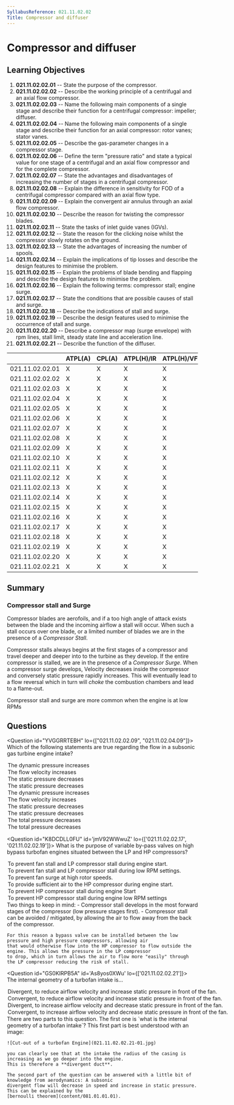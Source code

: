 ```yaml
---
SyllabusReference: 021.11.02.02
Title: Compressor and diffuser
---
```


# Compressor and diffuser

## Learning Objectives

1. **021.11.02.02.01** -- State the purpose of the compressor.
2. **021.11.02.02.02** -- Describe the working principle of a centrifugal and an
   axial flow compressor.
3. **021.11.02.02.03** -- Name the following main components of a single stage
   and describe their function for a centrifugal compressor: impeller; diffuser.
4. **021.11.02.02.04** -- Name the following main components of a single stage
   and describe their function for an axial compressor: rotor vanes; stator
   vanes.
5. **021.11.02.02.05** -- Describe the gas-parameter changes in a compressor
   stage.
6. **021.11.02.02.06** -- Define the term "pressure ratio" and state a typical
   value for one stage of a centrifugal and an axial flow compressor and for the
   complete compressor.
7. **021.11.02.02.07** -- State the advantages and disadvantages of increasing
   the number of stages in a centrifugal compressor.
8. **021.11.02.02.08** -- Explain the difference in sensitivity for FOD of a
   centrifugal compressor compared with an axial flow type.
9. **021.11.02.02.09** -- Explain the convergent air annulus through an axial
   flow compressor.
10. **021.11.02.02.10** -- Describe the reason for twisting the compressor
    blades.
11. **021.11.02.02.11** -- State the tasks of inlet guide vanes (IGVs).
12. **021.11.02.02.12** -- State the reason for the clicking noise whilst the
    compressor slowly rotates on the ground.
13. **021.11.02.02.13** -- State the advantages of increasing the number of
    spools.
14. **021.11.02.02.14** -- Explain the implications of tip losses and describe
    the design features to minimise the problem.
15. **021.11.02.02.15** -- Explain the problems of blade bending and flapping
    and describe the design features to minimise the problem.
16. **021.11.02.02.16** -- Explain the following terms: compressor stall; engine
    surge.
17. **021.11.02.02.17** -- State the conditions that are possible causes of
    stall and surge.
18. **021.11.02.02.18** -- Describe the indications of stall and surge.
19. **021.11.02.02.19** -- Describe the design features used to minimise the
    occurrence of stall and surge.
20. **021.11.02.02.20** -- Describe a compressor map (surge envelope) with rpm
    lines, stall limit, steady state line and acceleration line.
21. **021.11.02.02.21** -- Describe the function of the diffuser.

|                 | ATPL(A) | CPL(A) | ATPL(H)/IR | ATPL(H)/VFR | CPL(H) | IR  | CBIR(A) |
| --------------- | ------- | ------ | ---------- | ----------- | ------ | --- | ------- |
| 021.11.02.02.01 | X       | X      | X          | X           | X      |     |         |
| 021.11.02.02.02 | X       | X      | X          | X           | X      |     |         |
| 021.11.02.02.03 | X       | X      | X          | X           | X      |     |         |
| 021.11.02.02.04 | X       | X      | X          | X           | X      |     |         |
| 021.11.02.02.05 | X       | X      | X          | X           | X      |     |         |
| 021.11.02.02.06 | X       | X      | X          | X           | X      |     |         |
| 021.11.02.02.07 | X       | X      | X          | X           | X      |     |         |
| 021.11.02.02.08 | X       | X      | X          | X           | X      |     |         |
| 021.11.02.02.09 | X       | X      | X          | X           | X      |     |         |
| 021.11.02.02.10 | X       | X      | X          | X           | X      |     |         |
| 021.11.02.02.11 | X       | X      | X          | X           | X      |     |         |
| 021.11.02.02.12 | X       | X      | X          | X           | X      |     |         |
| 021.11.02.02.13 | X       | X      | X          | X           | X      |     |         |
| 021.11.02.02.14 | X       | X      | X          | X           | X      |     |         |
| 021.11.02.02.15 | X       | X      | X          | X           | X      |     |         |
| 021.11.02.02.16 | X       | X      | X          | X           | X      |     |         |
| 021.11.02.02.17 | X       | X      | X          | X           | X      |     |         |
| 021.11.02.02.18 | X       | X      | X          | X           | X      |     |         |
| 021.11.02.02.19 | X       | X      | X          | X           | X      |     |         |
| 021.11.02.02.20 | X       | X      | X          | X           | X      |     |         |
| 021.11.02.02.21 | X       | X      | X          | X           | X      |     |         |

## Summary

### Compressor stall and Surge

Compressor blades are aerofoils, and if a too high angle of attack exists
between the blade and the incoming airflow a stall will occur. When such a stall
occurs over one blade, or a limited number of blades we are in the presence of a
_Compressor Stall_.

Compressor stalls always begins at the first stages of a compressor and travel
deeper and deeper into to the turbine as they develop. If the entire compressor
is stalled, we are in the presence of a _Compressor Surge_. When a compressor
surge develops, Velocity decreases inside the compressor and conversely static
pressure rapidly increases. This will eventually lead to a flow reversal which
in turn will _choke_ the combustion chambers and lead to a flame-out.

Compressor stall and surge are more common when the engine is at low RPMs

## Questions

<Question id="YVGGRRTEBH" lo={["021.11.02.02.09", "021.11.02.04.09"]}>
  <Text variant="oneCorrect">
    Which of the following statements are true regarding the flow in a
    <Subject /> subsonic gas turbine engine intake?
  </Text>
  <Option
    subject={[["convergent"]]}
    why="If the cross sectional area is decreasing, and mass flow is assumed constant, the average speed of the flow must be assumed to increase. If the speed of the flow increases so does the dynamic pressure."
  >
    The dynamic pressure increases
  </Option>
  <Option
    subject={[["convergent"]]}
    why="If the cross sectional area is decreasing, and mass flow is assumed constant, the average speed of the flow must be assumed to increase."
  >
    The flow velocity increases
  </Option>
  <Option
    subject={[["convergent"]]}
    why="Both temperature and pressure follow the same pattern. As total temperature must remain constant, if dynamic temperature increases, static temperature decreases."
  >
    The static pressure decreases
  </Option>
  <Option
    subject={[["convergent"]]}
    why="Both temperature and pressure follow the same pattern. As total Pressure must remain constant, if dynamic pressure increases, static pressure decreases."
  >
    The static pressure decreases
  </Option>
  <Option
    subject={[["divergent"]]}
    why="If the cross sectional area is decreasing, and mass flow is assumed constant, the average speed of the flow must be assumed to increase. If the speed of the flow increases so does the dynamic pressure."
  >
    The dynamic pressure increases
  </Option>
  <Option
    subject={[["divergent"]]}
    why="If the cross sectional area is decreasing, and mass flow is assumed constant, the average speed of the flow must be assumed to increase."
  >
    The flow velocity increases
  </Option>
  <Option
    subject={[["divergent"]]}
    why="Both temperature and pressure follow the same pattern. As total temperature must remain constant, if dynamic temperature increases, static temperature decreases."
  >
    The static pressure decreases
  </Option>
  <Option
    subject={[["divergent"]]}
    why="Both temperature and pressure follow the same pattern. As total Pressure must remain constant, if dynamic pressure increases, static pressure decreases."
  >
    The static pressure decreases
  </Option>
  <Option
    subject={[["divergent"], ["convergent"]]}
    why="Total temperature and pressure remain constant when going through a duct."
  >
    The total pressure decreases
  </Option>
  <Option
    subject={[["divergent"], ["convergent"]]}
    why="Total temperature and pressure remain constant when going through a duct."
  >
    The total pressure decreases
  </Option>
</Question>

<Question id="K8DCDLL0FU" id='jmV92WWwuZ' lo={['021.11.02.02.17', '021.11.02.02.19']}>
  <Text  variant='oneCorrect'>What is the purpose of variable by-pass valves on high bypass turbofan engines situated between the LP and HP compressors?</Text>
  <Option id='jmV92WWwuZ-1' subject={[[]]}why=''>
    To prevent fan stall and LP compressor stall during engine start.
  </Option>
  <Option id='jmV92WWwuZ-2' subject={[[]]}why=''>
    To prevent fan stall and LP compressor stall during low RPM settings.
  </Option>
  <Option id='jmV92WWwuZ-3' why='This answer contradicts itself as Fan surges are an event that develops at low rotor speeds'>
    To prevent fan surge at high rotor speeds.
  </Option>
  <Option id='jmV92WWwuZ-4' why='The bypass valves remove air that would otherwise flow from the LP compressor into the HP compressor. This answer therefore makes no sense as this bypass valves cannot help provide additional air to the HP compressor.'>
    To provide sufficient air to the HP compressor during engine start.
  </Option>
  <Option id='jmV92WWwuZ-5' why='This option makes no sense as compressor stall develops in the Low pressure compressor, not the high pressure compressor.'>
    To prevent HP compressor stall during engine Start
  </Option>
  <Option id='jmV92WWwuZ-6' why='This option makes no sense as compressor stall develops in the Low pressure compressor, not the high pressure compressor.'>
    To prevent HP compressor stall during engine low RPM settings
  </Option>
  <Explanation>
    Two things to keep in mind:
    - Compressor stall develops in the most forward stages of the compressor (low pressure stages first).
    - Compressor stall can be avoided / mitigated, by allowing the air to flow away from the back of the compressor.

    For this reason a bypass valve can be installed between the low pressure and high pressure compressors, allowing air
    that would otherwise flow into the HP compressor to flow outside the engine. This allows the pressure in the LP compressor
    to drop, which in turn allows the air to flow more "easily" through the LP compressor reducing the risk of stall.

  </Explanation>
</Question>

<Question id="GS0KIRPB5A" id='As8yos0XWu'  lo={['021.11.02.02.21']}>
  <Text  variant='oneCorrect'>The internal geometry of a turbofan intake is...</Text>
  <Option id='As8yos0XWu-1'  alwaysCorrect>
    Divergent, to reduce airflow velocity and increase static pressure in front of the fan.
  </Option>
  <Option id='As8yos0XWu-2' why='Physically, this option does not make sense as a convergent duct would result in an increased airflow and a decreased static pressure.'>
    Convergent, to reduce airflow velocity and increase static pressure in front of the fan.
  </Option>
  <Option id='As8yos0XWu-3' why='Physically, this option does not make sense as a divergent duct would result in an increased airflow and a decreased static pressure.'>
    Divergent, to increase airflow velocity and decrease static pressure in front of the fan.
  </Option>
  <Option id='As8yos0XWu-4' why='Physically this answer makes sense. However, we want to increase the static pressure in front of the engine. This "helps" the air flow into the engine as the pressure inside the engine will be lower than the pressure outside, and air flows naturally from a higher to a lower pressure.'>
    Convergent, to increase airflow velocity and decrease static pressure in front of the fan.
  </Option>
  <Explanation>
    There are two parts to this question. The first one is `what is the internal geometry of a turbofan intake`?
    This first part is best understood with an image:

    ![Cut-out of a turbofan Engine](021.11.02.02.21-01.jpg)

    you can clearly see that at the intake the radius of the casing is increasing as we go deeper into the engine.
    This is therefore a **divergent duct**.

    The second part of the question can be answered with a little bit of knowledge from aerodynamics: A subsonic
    divergent flow will decrease in speed and increase in static pressure. This can be explained by the
    [bernoulli theorem](content/081.01.01.01).

  </Explanation>
</Question>
